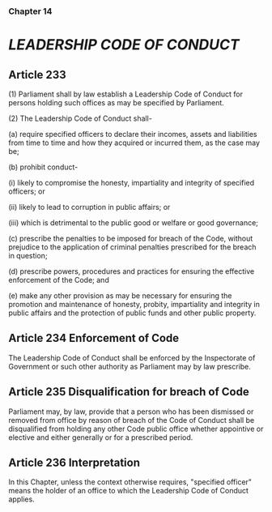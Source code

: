 ### Chapter 14
# *LEADERSHIP CODE OF CONDUCT*

## Article 233
(1) Parliament shall by law establish a Leadership Code of Conduct for persons holding such
offices as may be specified by Parliament.

(2) The Leadership Code of Conduct shall-

(a) require specified officers to declare their incomes, assets and liabilities from time to time and
how they acquired or incurred them, as the case may be;

(b) prohibit conduct-

(i) likely to compromise the honesty, impartiality and integrity of specified officers; or

(ii) likely to lead to corruption in public affairs; or

(iii) which is detrimental to the public good or welfare or good governance;

(c) prescribe the penalties to be imposed for breach of the Code, without prejudice to the
application of criminal penalties prescribed for the breach in question;

(d) prescribe powers, procedures and practices for ensuring the effective enforcement of the
Code; and

(e) make any other provision as may be necessary for ensuring the promotion and maintenance
of honesty, probity, impartiality and integrity in public affairs and the protection of public funds and
other public property.

## Article 234 Enforcement of Code
The Leadership Code of Conduct shall be enforced by the Inspectorate of Government or such
other authority as Parliament may by law prescribe.

## Article 235 Disqualification for breach of Code
Parliament may, by law, provide that a person who has been dismissed or removed from office by
reason of breach of the Code of Conduct shall be disqualified from holding any other Code public
office whether appointive or elective and either generally or for a prescribed period.

## Article 236 Interpretation
In this Chapter, unless the context otherwise requires, "specified officer" means the holder of an
office to which the Leadership Code of Conduct applies. 